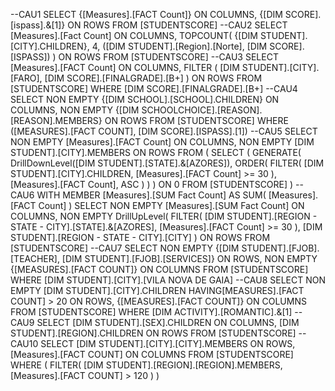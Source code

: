 --CAU1
SELECT {[Measures].[FACT Count]} ON COLUMNS,
{[DIM SCORE].[ispass].&[1]} ON ROWS
FROM [STUDENTSCORE]
--CAU2
SELECT [Measures].[Fact Count] ON COLUMNS,
TOPCOUNT(
    {[DIM STUDENT].[CITY].CHILDREN},
    4,
    ([DIM STUDENT].[Region].[Norte], [DIM SCORE].[ISPASS])
    ) ON ROWS
FROM [STUDENTSCORE]
--CAU3
SELECT [Measures].[FACT Count] ON COLUMNS,
FILTER (
	[DIM STUDENT].[CITY].[FARO],
	[DIM SCORE].[FINALGRADE].[B+]
	) ON ROWS
FROM [STUDENTSCORE]
WHERE [DIM SCORE].[FINALGRADE].[B+]
--CAU4
SELECT 
NON EMPTY {[DIM SCHOOL].[SCHOOL].CHILDREN} ON COLUMNS,
NON EMPTY {[DIM SCHOOLCHOICE].[REASON].[REASON].MEMBERS} ON ROWS
FROM [STUDENTSCORE]
WHERE ([MEASURES].[FACT COUNT], [DIM SCORE].[ISPASS].[1])
--CAU5
SELECT 
	NON EMPTY [Measures].[FACT Count] ON COLUMNS,
	NON EMPTY [DIM STUDENT].[CITY].MEMBERS ON ROWS
FROM (
    SELECT (
        GENERATE(
            DrillDownLevel([DIM STUDENT].[STATE].&[AZORES]),
            ORDER(
                FILTER(
                    [DIM STUDENT].[CITY].CHILDREN,
                    [Measures].[FACT Count] >= 30
                ),
                [Measures].[FACT Count], ASC
            )
        )
    ) ON 0
    FROM [STUDENTSCORE]
)
--CAU6
WITH 
MEMBER [Measures].[SUM Fact Count] AS
    SUM(
		[Measures].[FACT Count]
    )
SELECT 
  NON EMPTY [Measures].[SUM Fact Count] ON COLUMNS,
  NON EMPTY 
  DrillUpLevel(
      FILTER(
          [DIM STUDENT].[REGION - STATE - CITY].[STATE].&[AZORES],
          [Measures].[FACT Count] >= 30
      ), 
      [DIM STUDENT].[REGION - STATE - CITY].[CITY]
  ) ON ROWS
FROM [STUDENTSCORE]
--CAU7
SELECT
	NON EMPTY 
	{[DIM STUDENT].[FJOB].[TEACHER],
	[DIM STUDENT].[FJOB].[SERVICES]} ON ROWS,
	NON EMPTY {[MEASURES].[FACT COUNT]} ON COLUMNS
FROM [STUDENTSCORE]
WHERE [DIM STUDENT].[CITY].[VILA NOVA DE GAIA]
--CAU8
SELECT 
    NON EMPTY [DIM STUDENT].[CITY].CHILDREN 
	HAVING[MEASURES].[FACT COUNT] > 20 ON ROWS,
    {[MEASURES].[FACT COUNT]} ON COLUMNS
FROM [STUDENTSCORE]
WHERE [DIM ACTIVITY].[ROMANTIC].&[1]
--CAU9
SELECT 
  [DIM STUDENT].[SEX].CHILDREN ON COLUMNS,
  [DIM STUDENT].[REGION].CHILDREN ON ROWS
FROM [STUDENTSCORE]
--CAU10
SELECT
    [DIM STUDENT].[CITY].[CITY].MEMBERS ON ROWS,
    [Measures].[FACT COUNT] ON COLUMNS
FROM [STUDENTSCORE]
WHERE (
    FILTER(
        [DIM STUDENT].[REGION].[REGION].MEMBERS,
        [Measures].[FACT COUNT] > 120
    )
)


















